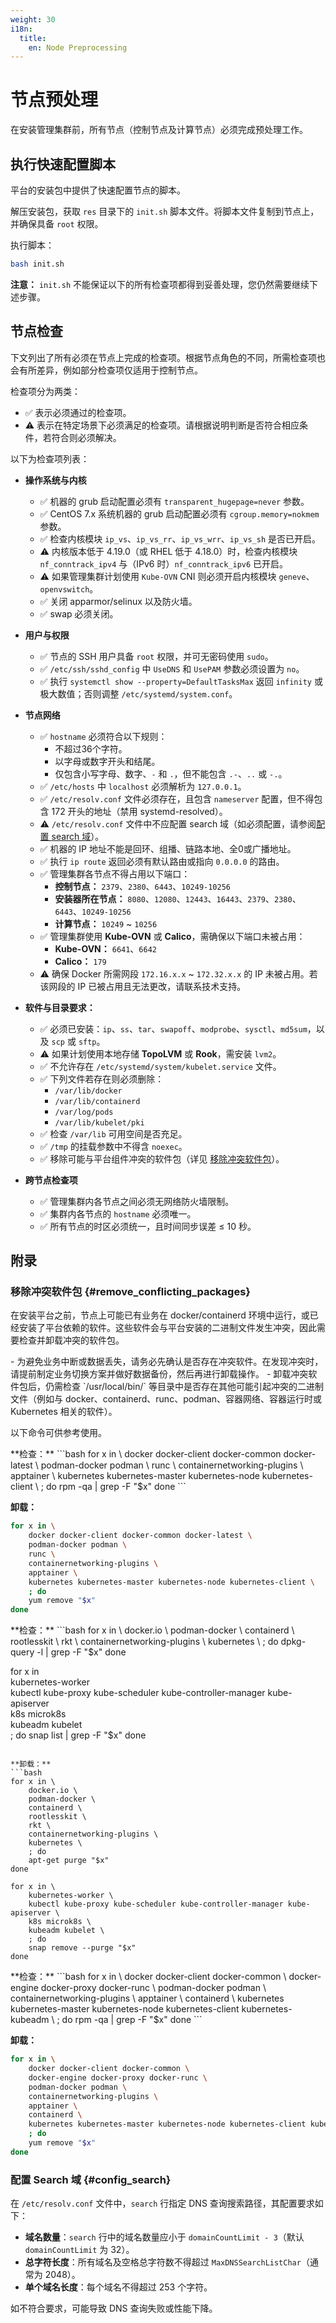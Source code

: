 ```yaml
---
weight: 30
i18n:
  title:
    en: Node Preprocessing
---
```


# 节点预处理

在安装管理集群前，所有节点（控制节点及计算节点）必须完成预处理工作。


## 执行快速配置脚本

平台的安装包中提供了快速配置节点的脚本。

解压安装包，获取 `res` 目录下的 `init.sh` 脚本文件。将脚本文件复制到节点上，并确保具备 `root` 权限。

执行脚本：

```bash
bash init.sh
```

**注意：** `init.sh` 不能保证以下的所有检查项都得到妥善处理，您仍然需要继续下述步骤。

## 节点检查

下文列出了所有必须在节点上完成的检查项。根据节点角色的不同，所需检查项也会有所差异，例如部分检查项仅适用于控制节点。

检查项分为两类：

- ✅ 表示必须通过的检查项。
- ⚠️ 表示在特定场景下必须满足的检查项。请根据说明判断是否符合相应条件，若符合则必须解决。

以下为检查项列表：

- **操作系统与内核**
  - ✅ 机器的 grub 启动配置必须有 `transparent_hugepage=never` 参数。
  - ✅ CentOS 7.x 系统机器的 grub 启动配置必须有 `cgroup.memory=nokmem` 参数。
  - ✅ 检查内核模块 `ip_vs`、`ip_vs_rr`、`ip_vs_wrr`、`ip_vs_sh` 是否已开启。
  - ⚠️ 内核版本低于 4.19.0（或 RHEL 低于 4.18.0）时，检查内核模块 `nf_conntrack_ipv4` 与（IPv6 时）`nf_conntrack_ipv6` 已开启。
  - ⚠️ 如果管理集群计划使用 `Kube-OVN` CNI 则必须开启内核模块 `geneve`、`openvswitch`。
  - ✅ 关闭 apparmor/selinux 以及防火墙。
  - ✅ swap 必须关闭。

- **用户与权限**
  - ✅ 节点的 SSH 用户具备 `root` 权限，并可无密码使用 `sudo`。
  - ✅ `/etc/ssh/sshd_config` 中 `UseDNS` 和 `UsePAM` 参数必须设置为 `no`。
  - ✅ 执行 `systemctl show --property=DefaultTasksMax` 返回 `infinity` 或极大数值；否则调整 `/etc/systemd/system.conf`。

- **节点网络**
  - ✅ `hostname` 必须符合以下规则：
    - 不超过36个字符。
    - 以字母或数字开头和结尾。
    - 仅包含小写字母、数字、`-` 和 `.`，但不能包含 `.-`、`..` 或 `-.`。
  - ✅ `/etc/hosts` 中 `localhost` 必须解析为 `127.0.0.1`。
  - ✅ `/etc/resolv.conf` 文件必须存在，且包含 `nameserver` 配置，但不得包含 172 开头的地址（禁用 systemd-resolved）。
  - ⚠️ `/etc/resolv.conf` 文件中不应配置 search 域（如必须配置，请参阅[配置 search 域](#config_search)）。
  - ✅ 机器的 IP 地址不能是回环、组播、链路本地、全0或广播地址。
  - ✅ 执行 `ip route` 返回必须有默认路由或指向 `0.0.0.0` 的路由。
  - ✅ 管理集群各节点不得占用以下端口：
    - **控制节点：** `2379`、`2380`、`6443`、`10249-10256`
    - **安装器所在节点：** `8080`、`12080`、`12443`、`16443`、`2379`、`2380`、`6443`、`10249-10256`
    - **计算节点：** `10249` ~ `10256`
  - ✅ 管理集群使用 **Kube-OVN** 或 **Calico**，需确保以下端口未被占用：
    - **Kube-OVN：** `6641`、`6642`
    - **Calico：** `179`
  - ⚠️ 确保 Docker 所需网段 `172.16.x.x` ~ `172.32.x.x` 的 IP 未被占用。若该网段的 IP 已被占用且无法更改，请联系技术支持。

- **软件与目录要求：**
  - ✅ 必须已安装：`ip`、`ss`、`tar`、`swapoff`、`modprobe`、`sysctl`、`md5sum`，以及 `scp` 或 `sftp`。
  - ⚠️ 如果计划使用本地存储 **TopoLVM** 或 **Rook**，需安装 `lvm2`。
  - ✅ 不允许存在 `/etc/systemd/system/kubelet.service` 文件。
  - ✅ 下列文件若存在则必须删除：
    - `/var/lib/docker`
    - `/var/lib/containerd`
    - `/var/log/pods`
    - `/var/lib/kubelet/pki`
  - ✅ 检查 `/var/lib` 可用空间是否充足。
  - ✅ `/tmp` 的挂载参数中不得含 `noexec`。
  - ✅ 移除可能与平台组件冲突的软件包（详见 [移除冲突软件包](#remove_conflicting_packages)）。

- **跨节点检查项**
  - ✅ 管理集群内各节点之间必须无网络防火墙限制。
  - ✅ 集群内各节点的 `hostname` 必须唯一。
  - ✅ 所有节点的时区必须统一，且时间同步误差 ≤ 10 秒。

## 附录

### 移除冲突软件包 \{#remove_conflicting_packages}

在安装平台之前，节点上可能已有业务在 docker/containerd 环境中运行，或已经安装了平台依赖的软件。这些软件会与平台安装的二进制文件发生冲突，因此需要检查并卸载冲突的软件包。

<Directive type="danger" title="DANGER">
- 为避免业务中断或数据丢失，请务必先确认是否存在冲突软件。在发现冲突时，请提前制定业务切换方案并做好数据备份，然后再进行卸载操作。
- 卸载冲突软件包后，仍需检查 `/usr/local/bin/` 等目录中是否存在其他可能引起冲突的二进制文件（例如与 docker、containerd、runc、podman、容器网络、容器运行时或 Kubernetes 相关的软件）。
</Directive>

以下命令可供参考使用。

<Tabs>
  <Tab label="CentOS / RedHat">
  **检查：**
  ```bash
  for x in \
      docker docker-client docker-common docker-latest \
      podman-docker podman \
      runc \
      containernetworking-plugins \
      apptainer \
      kubernetes kubernetes-master kubernetes-node kubernetes-client \
      ; do
      rpm -qa | grep -F "$x"
  done
  ```

  **卸载：**
  ```bash
  for x in \
      docker docker-client docker-common docker-latest \
      podman-docker podman \
      runc \
      containernetworking-plugins \
      apptainer \
      kubernetes kubernetes-master kubernetes-node kubernetes-client \
      ; do
      yum remove "$x"
  done
  ```
  </Tab>

  <Tab label="Ubuntu">
  **检查：**
  ```bash
  for x in \
      docker.io \
      podman-docker \
      containerd \
      rootlesskit \
      rkt \
      containernetworking-plugins \
      kubernetes \
      ; do
      dpkg-query -l | grep -F "$x"
  done

  for x in \
      kubernetes-worker \
      kubectl kube-proxy kube-scheduler kube-controller-manager kube-apiserver \
      k8s microk8s \
      kubeadm kubelet \
      ; do
      snap list | grep -F "$x"
  done
  ```

  **卸载：**
  ```bash
  for x in \
      docker.io \
      podman-docker \
      containerd \
      rootlesskit \
      rkt \
      containernetworking-plugins \
      kubernetes \
      ; do
      apt-get purge "$x"
  done

  for x in \
      kubernetes-worker \
      kubectl kube-proxy kube-scheduler kube-controller-manager kube-apiserver \
      k8s microk8s \
      kubeadm kubelet \
      ; do
      snap remove --purge "$x"
  done
  ```
  </Tab>

  <Tab label="Kylin">
  **检查：**
  ```bash
  for x in \
      docker docker-client docker-common \
      docker-engine docker-proxy docker-runc \
      podman-docker podman \
      containernetworking-plugins \
      apptainer \
      containerd \
      kubernetes kubernetes-master kubernetes-node kubernetes-client kubernetes-kubeadm \
      ; do
      rpm -qa | grep -F "$x"
  done
  ```

  **卸载：**
  ```bash
  for x in \
      docker docker-client docker-common \
      docker-engine docker-proxy docker-runc \
      podman-docker podman \
      containernetworking-plugins \
      apptainer \
      containerd \
      kubernetes kubernetes-master kubernetes-node kubernetes-client kubernetes-kubeadm \
      ; do
      yum remove "$x"
  done
  ```
  </Tab>
</Tabs>

### 配置 Search 域 \{#config_search}

在 `/etc/resolv.conf` 文件中，`search` 行指定 DNS 查询搜索路径，其配置要求如下：

- **域名数量**：`search` 行中的域名数量应小于 `domainCountLimit - 3`（默认 `domainCountLimit` 为 32）。
- **总字符长度**：所有域名及空格总字符数不得超过 `MaxDNSSearchListChar`（通常为 2048）。
- **单个域名长度**：每个域名不得超过 253 个字符。

如不符合要求，可能导致 DNS 查询失败或性能下降。

